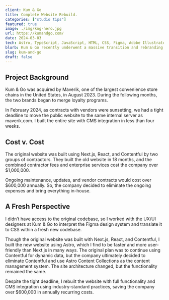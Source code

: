 ```yaml
---
client: Kum & Go
title: Complete Website Rebuild.
categories: ["studio tips"]
featured: true
image: ./img/kng-hero.jpg
url: https://kumandgo.com/
date: 2024-03-03
tech: Astro, TypeScript, JavaScript, HTML, CSS, Figma, Adobe Illustrator, Photoshop
blurb: Kum & Go recently underwent a massive transition and rebranding of their loyalty program. Working with the Figma design system created by their awesome UI/UX team, I completely rebuilt the Kum & Go public website from scratch within a tight deadline of four weeks, saving the company over $600,000 per year.
slug: kum-and-go
draft: false
---
```


## Project Background

<div class="hr-div"></div>

Kum & Go was acquired by Maverik, one of the largest convenience store chains in the United States, in August 2023. During the following months, the two brands began to merge loyalty programs.

In February 2024, as contracts with vendors were sunsetting, we had a tight deadline to move the public website to the same internal server as maverik.com. I built the entire site with CMS integration in less than four weeks.

## Cost v. Cost

<div class="hr-div"></div>

The original website was built using Next.js, React, and Contentful by two groups of contractors. They built the old website in 18 months, and the combined contractor fees and enterprise services cost the company over $1,000,000.

Ongoing maintenance, updates, and vendor contracts would cost over $600,000 annually. So, the company decided to eliminate the ongoing expenses and bring everything in-house.

## A Fresh Perspective

<div class="hr-div"></div>

I didn’t have access to the original codebase, so I worked with the UX/UI designers at Kum & Go to interpret the Figma design system and translate it to CSS within a fresh new codebase.

Though the original website was built with Next.js, React, and Contentful, I built the new website using Astro, which I find to be faster and more user-friendly than Next.js in many ways. The original plan was to continue using Contentful for dynamic data, but the company ultimately decided to eliminate Contentful and use Astro Content Collections as the content management system. The site architecture changed, but the functionality remained the same.

Despite the tight deadline, I rebuilt the website with full functionality and CMS integration using industry-standard practices, saving the company over $600,000 in annually recurring costs.
